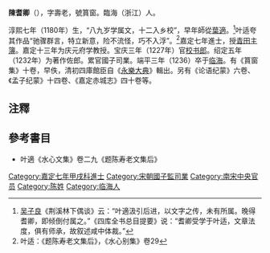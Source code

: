 '''陳耆卿'''（{{bd|1180年||1236年|}}），字壽老，號篔窗。臨海（浙江）人。

淳熙七年（1180年）生，“八九岁学属文，十二入乡校”，早年師從[[葉適|葉適]]。<ref>[[吴子良|吴子良]]《荆溪林下偶谈》云：“叶適汲引后进，以文字之传，未有所属。晚得耆卿，即倾倒付属之。”《四库全书总目提要》说：“耆卿受学于叶适，文章法度，俱有师承，故叙述咸中体裁。”</ref>叶适夸其作品“驰骤群言，特立新意，险不流怪，巧不入浮”。<ref>叶适：《题陈寿老文集后》，《水心别集》卷29</ref>嘉定七年進士，授[[青田|青田]][[主簿|主簿]]。嘉定十三年为庆元府学教授。宝庆三年（1227年）官[[校书郎|校书郎]]。绍定五年（1232年）为著作佐郎。累官國子司業。端平三年（1236）卒于[[临海|临海]]。有《篔窗集》十卷，早佚，清初四庫館臣自《[[永樂大典|永樂大典]]》輯出。另有《论语纪蒙》六卷、《孟子纪蒙》十四卷、《嘉定赤城志》四十卷等。

== 注釋 ==
{{reflist|2}}

== 參考書目 ==
* 叶適《水心文集》卷二九《题陈寿老文集后》

[[Category:嘉定七年甲戌科進士|Category:嘉定七年甲戌科進士]]
[[Category:宋朝國子監司業|Category:宋朝國子監司業]]
[[Category:南宋中央官员|Category:南宋中央官员]]
[[Category:陈姓|Category:陈姓]]
[[Category:临海人|Category:临海人]]